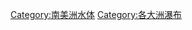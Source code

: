 {{Commonscat|Waterfalls in South America}}

[[Category:南美洲水体|Category:南美洲水体]]
[[Category:各大洲瀑布|Category:各大洲瀑布]]